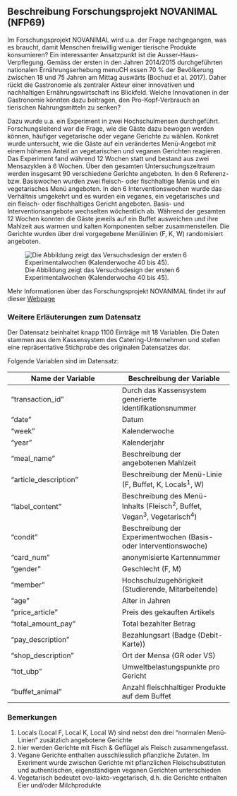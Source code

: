 
## Beschreibung Forschungsprojekt NOVANIMAL (NFP69)

Im Forschungsprojekt NOVANIMAL wird u.a. der Frage nachgegangen, was es braucht, damit Menschen freiwillig weniger tierische Produkte konsumieren? Ein interessanter Ansatzpunkt ist die Ausser-Haus-Verpflegung. Gemäss der ersten in den Jahren 2014/2015 durchgeführten nationalen Ernährungserhebung menuCH essen 70 % der Bevölkerung zwischen 18 und 75 Jahren am Mittag auswärts (Bochud et al. 2017). Daher rückt die Gastronomie als zentraler Akteur einer innovativen und nachhaltigen Ernährungswirtschaft ins Blickfeld. Welche Innovationen in der Gastronomie könnten dazu beitragen, den Pro-Kopf-Verbrauch an tierischen Nahrungsmitteln zu senken? 

Dazu wurde u.a. ein Experiment in zwei Hochschulmensen durchgeführt. Forschungsleitend war die Frage, wie die Gäste dazu bewogen werden können, häufiger vegetarische oder vegane Gerichte zu wählen. Konkret wurde untersucht, wie die Gäste auf ein verändertes Menü-Angebot mit einem höheren Anteil an vegetarischen und veganen Gerichten reagieren. Das Experiment fand während 12 Wochen statt und bestand aus zwei Mensazyklen à 6 Wochen. Über den gesamten Untersuchungszeitraum werden insgesamt 90 verschiedene Gerichte angeboten. In den 6 Referenz- bzw. Basiswochen wurden zwei fleisch- oder fischhaltige Menüs und ein vegetarisches Menü angeboten. In den 6 Interventionswochen wurde das Verhältnis umgekehrt und es wurden ein veganes, ein vegetarisches und ein fleisch- oder fischhaltiges Gericht angeboten. Basis- und Interventionsangebote wechselten wöchentlich ab. Während der gesamten 12 Wochen konnten die Gäste jeweils auf ein Buffet ausweichen und ihre Mahlzeit aus warmen und kalten Komponenten selber zusammenstellen. Die Gerichte wurden über drei vorgegebene Menülinien  (F, K, W) randomisiert angeboten.

![Die Abbildung zeigt das Versuchsdesign der ersten 6 Experimentalwochen (Kalenderwoche 40 bis 45).](13_Statistik1/design_experiment.png)

Mehr Informationen über das Forschungsprojekt NOVANIMAL findet ihr auf dieser [Webpage](https://www.novanimal.ch)


<!-- @ Egel: Diesen Teil habe ich aus der Aufgabenstellung rausgenommen. Könnnen wir den hier platzieren?  -->
### Weitere Erläuterungen zum Datensatz



Der Datensatz beinhaltet knapp 1100 Einträge mit 18 Variablen. Die Daten stammen aus dem Kassensystem des Catering-Unternehmen und stellen eine repräsentative Stichprobe des originalen Datensatzes dar.

Folgende Variablen sind im Datensatz:


|   Name der Variable	|   Beschreibung der Variable	|   
|---	|---	|
|   "transaction_id" |  Durch das Kassensystem generierte Identifikationsnummer	| 
|   "date"	|   Datum	|
|  "week" | Kalenderwoche |
|  "year" | Kalenderjahr  |
|  "meal_name" | Beschreibung der angebotenen Mahlzeit  |
|  "article_description" | Beschreibung der Menü-Linie (F, Buffet, K, Locals<sup>1</sup>, W)  |
|  "label_content" | Beschreibung des Menü-Inhalts (Fleisch<sup>2</sup>, Buffet, Vegan<sup>3</sup>, Vegetarisch<sup>4</sup>)  |
|  "condit" | Beschreibung der Experimentwochen (Basis- oder Interventionswoche)  |
|  "card_num" | anonymisierte Kartennummer  |
|  "gender" | Geschlecht (F, M)  |
|  "member" | Hochschulzugehörigkeit (Studierende, Mitarbeitende)  |
|  "age" |  Alter in Jahren |
|  "price_article" |  Preis des gekauften Artikels |
|  "total_amount_pay" | Total bezahlter Betrag  |
|  "pay_description" | Bezahlungsart (Badge (Debit-Karte))  |
|  "shop_description" | Ort der Mensa (GR oder VS)  |
|  "tot_ubp" | Umweltbelastungspunkte pro Gericht  |
|  "buffet_animal" | Anzahl fleischhaltiger Produkte auf dem Buffet |



### Bemerkungen

1. Locals (Local F, Local K, Local W) sind nebst den drei "normalen Menü-Linien" zusätzlich angebotene Gerichte
2. hier werden Gerichte mit Fisch & Geflügel als Fleisch zusammengefasst.
3. Vegane Gerichte enthalten ausschliesslich pflanzliche Zutaten. Im Exeriment wurde zwischen Gerichte mit pflanzlichen Fleischsubstituten und authentischen, eigenständigen veganen Gerichten unterschieden
4. Vegetarisch bedeutet ovo-lakto-vegetarisch, d.h. die Gerichte enthalten Eier und/oder Milchprodukte 

